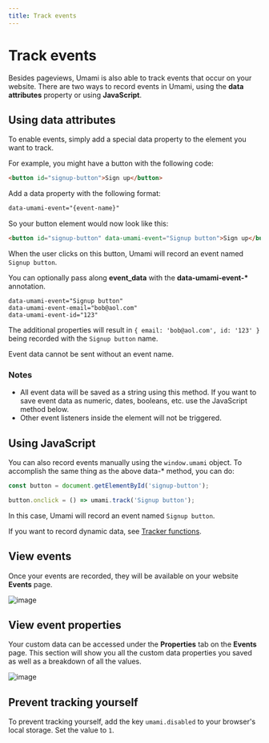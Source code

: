 ```yaml
---
title: Track events
---
```


# Track events

Besides pageviews, Umami is also able to track events that occur on your website. There are two ways to record
events in Umami, using the **data attributes** property or using **JavaScript**.

## Using data attributes

To enable events, simply add a special data property to the element you want to track.

For example, you might have a button with the following code:

```html
<button id="signup-button">Sign up</button>
```

Add a data property with the following format:

```html
data-umami-event="{event-name}"
```

So your button element would now look like this:

```html
<button id="signup-button" data-umami-event="Signup button">Sign up</button>
```

When the user clicks on this button, Umami will record an event named `Signup button`.

You can optionally pass along **event_data** with the **data-umami-event-\*** annotation.

```text
data-umami-event="Signup button"
data-umami-event-email="bob@aol.com"
data-umami-event-id="123"
```

The additional properties will result in `{ email: 'bob@aol.com', id: '123' }` being recorded with the `Signup button` name.

Event data cannot be sent without an event name.

### Notes

- All event data will be saved as a string using this method. If you want to save event data as numeric, dates, booleans, etc. use the JavaScript method below.
- Other event listeners inside the element will not be triggered.

## Using JavaScript

You can also record events manually using the `window.umami` object. To accomplish the same thing as the above
data-\* method, you can do:

```js
const button = document.getElementById('signup-button');

button.onclick = () => umami.track('Signup button');
```

In this case, Umami will record an event named `Signup button`.

If you want to record dynamic data, see [Tracker functions](/docs/tracker-functions).

## View events

Once your events are recorded, they will be available on your website **Events** page.

![image](/images/docs/v2/events-chart.png)

## View event properties

Your custom data can be accessed under the **Properties** tab on the **Events** page.
This section will show you all the custom data properties you saved as well as a breakdown of all the values.

![image](/images/docs/v2/events-properties.png)

## Prevent tracking yourself

To prevent tracking yourself, add the key `umami.disabled` to your browser's local storage. Set the value to `1`.
